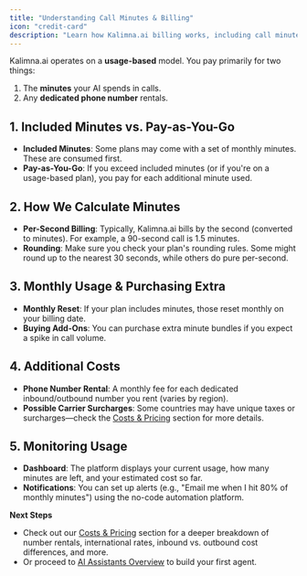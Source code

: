 ```yaml
---
title: "Understanding Call Minutes & Billing"
icon: "credit-card"
description: "Learn how Kalimna.ai billing works, including call minutes calculation, phone number rentals, and usage monitoring"
---
```


Kalimna.ai operates on a **usage-based** model. You pay primarily for two things:

1. The **minutes** your AI spends in calls.
2. Any **dedicated phone number** rentals.

## 1. Included Minutes vs. Pay-as-You-Go

- **Included Minutes**: Some plans may come with a set of monthly minutes. These are consumed first.
- **Pay-as-You-Go**: If you exceed included minutes (or if you're on a usage-based plan), you pay for each additional minute used.

## 2. How We Calculate Minutes

- **Per-Second Billing**: Typically, Kalimna.ai bills by the second (converted to minutes). For example, a 90-second call is 1.5 minutes.
- **Rounding**: Make sure you check your plan's rounding rules. Some might round up to the nearest 30 seconds, while others do pure per-second.

## 3. Monthly Usage & Purchasing Extra

- **Monthly Reset**: If your plan includes minutes, those reset monthly on your billing date.
- **Buying Add-Ons**: You can purchase extra minute bundles if you expect a spike in call volume.

## 4. Additional Costs

- **Phone Number Rental**: A monthly fee for each dedicated inbound/outbound number you rent (varies by region).
- **Possible Carrier Surcharges**: Some countries may have unique taxes or surcharges—check the [Costs & Pricing](../../costs-and-pricing/cost-overview.md) section for more details.

## 5. Monitoring Usage

- **Dashboard**: The platform displays your current usage, how many minutes are left, and your estimated cost so far.
- **Notifications**: You can set up alerts (e.g., "Email me when I hit 80% of monthly minutes") using the no-code automation platform.

**Next Steps**

- Check out our [Costs & Pricing](../../costs-and-pricing/cost-overview.md) section for a deeper breakdown of number rentals, international rates, inbound vs. outbound cost differences, and more.
- Or proceed to [AI Assistants Overview](../../ai-assistants-overview/what-is-an-ai-assistant.md) to build your first agent.